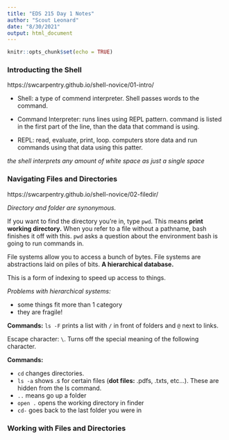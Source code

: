 ```yaml
---
title: "EDS 215 Day 1 Notes"
author: "Scout Leonard"
date: "8/30/2021"
output: html_document
---
```


```r
knitr::opts_chunk$set(echo = TRUE)
```

### Introducting the Shell

https://swcarpentry.github.io/shell-novice/01-intro/

- Shell: a type of commend interpreter. Shell passes words to the command. 

- Command Interpreter: runs lines using REPL pattern. command is listed in the first part of the line, than the data that command is using. 

- REPL: read, evaluate, print, loop. computers store data and run commands using that data using this patter. 

*the shell interprets any amount of white space as just a single space*

### Navigating Files and Directories

https://swcarpentry.github.io/shell-novice/02-filedir/

*Directory and folder are synonymous.*

If you want to find the directory you're in, type `pwd`. This means **print working directory.** When you refer to a file without a pathname, bash finishes it off with this. `pwd` asks a question about the environment bash is going to run commands in. 

File systems allow you to access a bunch of bytes. File systems are abstractions laid on piles of bits. **A hierarchical database. **

This is a form of indexing to speed up access to things. 

*Problems with hierarchical systems:*

 - some things fit more than 1 category
 - they are fragile! 
 
**Commands:** `ls -F` prints a list with `/` in front of folders and `@` next to links. 

Escape character: `\`. Turns off the special meaning of the following character. 

**Commands:** 

- `cd` changes directories. 
- `ls -a` shows .s for certain files (**dot files:** .pdfs, .txts, etc...). These are hidden from the ls command. 
- `..` means go up a folder
- `open .` opens the working directory in finder
- `cd-` goes back to the last folder you were in

### Working with Files and Directories 


